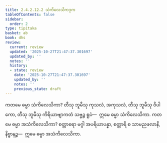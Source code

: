 ```yaml
---
title: 2.4.2.12.2 သံကိလေသိကဒုက
tableOfContents: false
sidebar:
  order: 2
type: tipitaka
basket: ab
book: dhs
review:
  current: review
  updated: '2025-10-27T21:47:37.301697'
  updated_by: ''
  notes: ''
  history:
  - state: review
    date: '2025-10-27T21:47:37.301697'
    updated_by: ''
    notes: ''
    previous_state: draft
---
```



<ReviewStatus review={frontmatter.review} showDetails={true} />

<HypothesisAnnotation frontmatter={frontmatter} />

<DynamicBreadcrumb />

<Division number="1567" book="dhs" e="ch" v="29" p="291">

<Paragraph number="2278" book="dhs">
ကတမေ ဓမ္မာ သံကိလေသိကာ? တီသု ဘူမီသု ကုသလံ, အကုသလံ, တီသု ဘူမီသု ဝိပါကော, တီသု ဘူမီသု ကိရိယာဗျာကတံ သဗ္ဗဉ္စ ရူပံ—  ဣမေ ဓမ္မာ သံကိလေသိကာ.
</Paragraph>

</Division>
<Division number="1568" book="dhs" e="ch" v="29" p="291">

<Paragraph number="2279" book="dhs">
ကတမေ ဓမ္မာ အသံကိလေသိကာ? စတ္တာရော မဂ္ဂါ အပရိယာပန္နာ, စတ္တာရိ စ သာမညဖလာနိ, နိဗ္ဗာနဉ္စ—  ဣမေ ဓမ္မာ အသံကိလေသိကာ.
</Paragraph>
</Division>